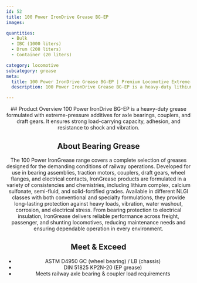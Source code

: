 ```yaml
---
id: 52
title: 100 Power IronDrive Grease BG-EP
images:

quantities:
  - Bulk
  - IBC (1000 liters)
  - Drum (208 liters)
  - Container (20 liters)

category: locomotive
subcategory: grease
meta:
  title: 100 Power IronDrive Grease BG-EP | Premium Locomotive Extreme-Pressure Grease
  description: 100 Power IronDrive Grease BG-EP is a heavy-duty lithium complex grease formulated for locomotive axle bearings, couplers, and draft gears. It provides exceptional load-carrying capacity, adhesion, and resistance to shock and vibration. Meets ASTM D4950 GC/LB and DIN 51825 KP2N-20 standards for reliable performance in freight and passenger locomotives under extreme conditions.

---
```


<Header>
  ## Product Overview
  100 Power IronDrive BG-EP is a heavy-duty grease formulated with extreme-pressure additives for axle bearings, couplers, and draft gears. It ensures strong load-carrying capacity, adhesion, and resistance to shock and vibration.

  ## About Bearing Grease
  The 100 Power IronGrease range covers a complete selection of greases designed for the demanding conditions of railway operations. Developed for use in bearing assemblies, traction motors, couplers, draft gears, wheel flanges, and electrical contacts, IronGrease products are formulated in a variety of consistencies and chemistries, including lithium complex, calcium sulfonate, semi-fluid, and solid-fortified grades. Available in different NLGI classes with both conventional and specialty formulations, they provide long-lasting protection against heavy loads, vibration, water washout, corrosion, and electrical stress. From bearing protection to electrical insulation, IronGrease delivers reliable performance across freight, passenger, and shunting locomotives, reducing maintenance needs and ensuring dependable operation in every environment.

  ## Meet & Exceed
  - ASTM D4950 GC (wheel bearing) / LB (chassis)
  - DIN 51825 KP2N-20 (EP grease)
  - Meets railway axle bearing & coupler load requirements

</Header>
